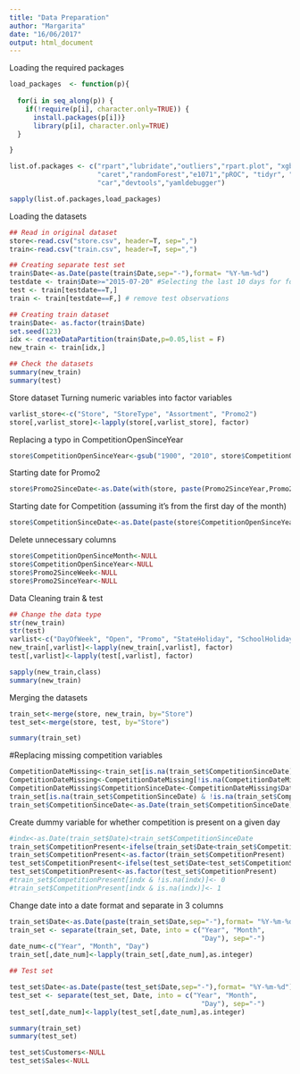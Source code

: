 ```yaml
---
title: "Data Preparation"
author: "Margarita"
date: "16/06/2017"
output: html_document
---
```

Loading the required packages
```r
load_packages  <- function(p){
  
  for(i in seq_along(p)) {
    if(!require(p[i], character.only=TRUE)) {
      install.packages(p[i])}
      library(p[i], character.only=TRUE)
  }

}

list.of.packages <- c("rpart","lubridate","outliers","rpart.plot", "xgboost",
                      "caret","randomForest","e1071","pROC", "tidyr", "klaR", 
                      "car","devtools","yamldebugger")

sapply(list.of.packages,load_packages)
```

Loading the datasets
```r

## Read in original dataset
store<-read.csv("store.csv", header=T, sep=",")
train<-read.csv("train.csv", header=T, sep=",")

## Creating separate test set 
train$Date<-as.Date(paste(train$Date,sep="-"),format= "%Y-%m-%d")
testdate <- train$Date>="2015-07-20" #Selecting the last 10 days for forecasting
test <- train[testdate==T,]
train <- train[testdate==F,] # remove test observations

## Creating train dataset
train$Date<- as.factor(train$Date)
set.seed(123)
idx <- createDataPartition(train$Date,p=0.05,list = F)
new_train <- train[idx,]

## Check the datasets
summary(new_train)
summary(test)
```

Store dataset
Turning numeric variables into factor variables
```r
varlist_store<-c("Store", "StoreType", "Assortment", "Promo2")
store[,varlist_store]<-lapply(store[,varlist_store], factor)
```
Replacing a typo in CompetitionOpenSinceYear
```r
store$CompetitionOpenSinceYear<-gsub("1900", "2010", store$CompetitionOpenSinceYear)
```

Starting date for Promo2
```r
store$Promo2SinceDate<-as.Date(with(store, paste(Promo2SinceYear,Promo2SinceWeek,1, sep="-")),"%Y-%U-%u")
```
Starting date for Competition (assuming it's from the first day of the month)
```r
store$CompetitionSinceDate<-as.Date(paste(store$CompetitionOpenSinceYear,store$CompetitionOpenSinceMonth,1, sep="-"),format="%Y-%m-%d")
```
Delete unnecessary columns
```r
store$CompetitionOpenSinceMonth<-NULL
store$CompetitionOpenSinceYear<-NULL
store$Promo2SinceWeek<-NULL
store$Promo2SinceYear<-NULL
```

Data Cleaning train & test
```r

## Change the data type 
str(new_train)
str(test)
varlist<-c("DayOfWeek", "Open", "Promo", "StateHoliday", "SchoolHoliday") # "Store" , keep store as integer for now 
new_train[,varlist]<-lapply(new_train[,varlist], factor)
test[,varlist]<-lapply(test[,varlist], factor)
```

```r
sapply(new_train,class)
summary(new_train)
```

Merging the datasets 
```r
train_set<-merge(store, new_train, by="Store")
test_set<-merge(store, test, by="Store")

summary(train_set)
```
#Replacing missing competition variables
```r
CompetitionDateMissing<-train_set[is.na(train_set$CompetitionSinceDate),]
CompetitionDateMissing<-CompetitionDateMissing[!is.na(CompetitionDateMissing$CompetitionDistance),]
CompetitionDateMissing$CompetitionSinceDate<-CompetitionDateMissing$Date
train_set[is.na(train_set$CompetitionSinceDate) & !is.na(train_set$CompetitionDistance),"CompetitionSinceDate"]<-CompetitionDateMissing$CompetitionSinceDate
train_set$CompetitionSinceDate<-as.Date(train_set$CompetitionSinceDate)

```
Create dummy variable for whether competition is present on a given day
```r
#indx<-as.Date(train_set$Date)<train_set$CompetitionSinceDate
train_set$CompetitionPresent<-ifelse(train_set$Date<train_set$CompetitionSinceDate,0,1)
train_set$CompetitionPresent<-as.factor(train_set$CompetitionPresent)
test_set$CompetitionPresent<-ifelse(test_set$Date<test_set$CompetitionSinceDate,0,1)
test_set$CompetitionPresent<-as.factor(test_set$CompetitionPresent)
#train_set$CompetitionPresent[indx & !is.na(indx)]<- 0
#train_set$CompetitionPresent[indx & is.na(indx)]<- 1
```

Change date into a date format and separate in 3 columns
```r

train_set$Date<-as.Date(paste(train_set$Date,sep="-"),format= "%Y-%m-%d")
train_set <- separate(train_set, Date, into = c("Year", "Month", 
                                                "Day"), sep="-")
date_num<-c("Year", "Month", "Day")
train_set[,date_num]<-lapply(train_set[,date_num],as.integer)

## Test set

test_set$Date<-as.Date(paste(test_set$Date,sep="-"),format= "%Y-%m-%d")
test_set <- separate(test_set, Date, into = c("Year", "Month", 
                                                "Day"), sep="-")
test_set[,date_num]<-lapply(test_set[,date_num],as.integer)

```
```r
summary(train_set)
summary(test_set)
```
```r
test_set$Customers<-NULL
test_set$Sales<-NULL
```

